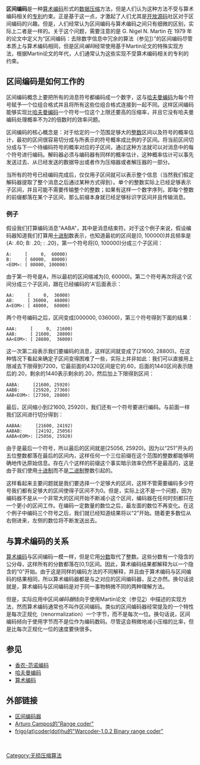 {{noteTA
|1=zh-hans:公分母; zh-hant:公分母;
}}
'''区间编码'''是一种[[算术编码|算术编码]]形式的[[数据压缩|数据压缩]]方法，但是人们认为这种方法不受与算术编码相关的[[专利|专利]]约束。正是基于这一点，才激起了人们尤其是[[开放源码|开放源码]]社区对于区间编码的兴趣。但是，人们经常认为区间编码与算术编码之间只有细微的区别，实际上二者是一样的。关于这个问题，需要注意的是 G. Nigel N. Martin 在 1979 年的论文中定义为“区间编码：去除数字信息中冗余的算法（参见[http://www.compressconsult.com/rangecoder/#download]{{Wayback|url=http://www.compressconsult.com/rangecoder/#download |date=20041014083730 }}）”的区间编码尽管本质上与算术编码相同，但是区间''编码''经常使用基于Martin论文的特殊实现方法，根据Martin论文的年代，人们通常认为这些实现不受算术编码相关的专利的约束。

== 区间编码是如何工作的 ==

区间编码概念上要把所有的消息符号都编码成一个数字，这与[[哈夫曼编码|哈夫曼编码]]为每个符号赋予一个位组合格式并且将所有这些位组合格式连接到一起不同。这样区间编码能够实现比[[哈夫曼编码|哈夫曼编码]]一个符号一位这个上限还要高的压缩率，并且它没有哈夫曼编码处理概率不为2的倍数时的效率问题。

区间编码的核心概念是：对于给定的一个范围足够大的[[整数|整数]]区间以及符号的概率估计，最初的区间很容易切分成与所表示的符号概率成比例的子区间。将当前区间切分成与下一个待编码符号的概率对应的子区间，通过这种方法就可以对消息中的每个符号进行编码。解码器必须与编码器有同样的概率估计，这种概率估计可以事先发送过去、从已经发送的数据导出或者作为压缩器或者解压器的一部分。

当所有的符号已经编码完成后，仅仅用子区间就可以表示整个信息（当然我们假定解码器提取了整个消息之后通过某种方式得到）。单个的整数实际上已经足够表示子区间，并且可能不需要传输整个的整数；如果有这样一个数字序列，即每个整数的前缀都落在某个子区间，那么前缀本身就已经足够标识字区间并且传输消息。

=== 例子 ===
假设我们打算编码消息“AABA<EOM>”，其中<EOM>是消息结束符。对于这个例子来说，假设编码器知道我们打算用[[十进制|十进制]]数表示，也知道最初的区间是<nowiki>[0, 100000)</nowiki>并且频率是{A: .60; B: .20; <EOM>: .20}，第一个符号将<nowiki>[0, 100000)</nowiki>分成三个子区间：

 <nowiki>A:     [     0,  60000)</nowiki>
 <nowiki>B:     [ 60000,  80000)</nowiki>
 <nowiki><EOM>: [ 80000, 100000)</nowiki>

由于第一符号是A，所以最初的区间缩减为<nowiki>[0, 60000)</nowiki>。第二个符号再次将这个区间分成三个子区间，跟在已经编码的'A'后面表示：

 <nowiki>AA:     [     0,  36000)</nowiki>
 <nowiki>AB:     [ 36000,  48000)</nowiki>
 <nowiki>A<EOM>: [ 48000,  60000)</nowiki>

两个符号编码之后，区间变成<nowiki>[000000, 036000)</nowiki>，第三个符号得到下面的结果：

 <nowiki>AAA:     [     0,  21600)</nowiki>
 <nowiki>AAB:     [ 21600,  28800)</nowiki>
 <nowiki>AA<EOM>: [ 28800,  36000)</nowiki>

这一次第二段表示我们要编码的消息，这样区间就变成了<nowiki>[21600, 28800)</nowiki>。在这种情况下看起来确定子区间变得困难了一些，实际上并非如此：我们可以直接用上限减去下限得到7200，它最前面的4320区间是它的.60，后面的1440区间表示随后的.20，剩余的1440表示剩余的.20，然后加上下限得到区间：

 <nowiki>AABA:     [21600, 25920)</nowiki>
 <nowiki>AABB:     [25920, 27360)</nowiki>
 <nowiki>AAB<EOM>: [27360, 28800)</nowiki>

最后，区间缩小到<nowiki>[21600, 25920)</nowiki>，我们还有一个符号要进行编码。与前面一样我们区间进行切分得到：

 <nowiki>AABAA:     [21600, 24192)</nowiki>
 <nowiki>AABAB:     [24192, 25056)</nowiki>
 <nowiki>AABA<EOM>: [25056, 25920)</nowiki>

由于<EOM>是最后一个符号，所以最后的区间就是<nowiki>[25056, 25920)</nowiki>。因为以“251”开头的五位整数都落在最后的区间内，这样任何一个三位前缀在这个范围的整数都能够明确地传达原始信息。存在八个这样的前缀这个事实暗示效率仍然不是最高的，这是由于我们使用[[十进制|十进制]]而不是[[二进制|二进制]]整数引起的。

这样看起来主要问题就是我们要选择一个足够大的区间，这样不管需要编码多少符号我们都有足够大的区间使得子区间不为0。但是，实际上这不是一个问题，因为编码器不是从一个非常大的区间开始不断减小这个区间，编码器在任何时刻都只在一个更小的区间工作。在编码一定数量的数位之后，最左面的数位不再变化。在这个例子中编码三个符号之后，我们就已经知道结果将以“2”开始。随着更多数位从右侧进来，左侧的数位将不断发送出去。

== 与算术编码的关系 ==

[[算术编码|算术编码]]与区间编码一模一样，但是它用[[分数|分数]]取代了整数。这些分数有一个隐含的公分母，这样所有的分数都落在<nowiki>[0,1)</nowiki>区间。因此，算术编码结果都解释为以一个隐含的“0”开始。由于这是同样的编码方法的不同解释，并且由于算术编码与区间编码的结果相同，所以算术编码器都是与之对应的区间编码器，反之亦然。换句话说就是，算术编码与区间编码是对于同一事物稍微不同的两种理解方法。

但是，实际应用中区间''编码器''倾向于使用Martin论文（参见[http://www.compressconsult.com/rangecoder/#download]{{Wayback|url=http://www.compressconsult.com/rangecoder/#download |date=20041014083730 }}）中描述的实现方法，然而算术编码通常也不叫作区间编码。类似的区间编码器经常提及的一个特性是每次正规化（renormalization）一个字节，而不是每次一位。换句话说，区间编码倾向于使用字节而不是位作为编码数码。尽管这会稍微地减小压缩的比率，但是比每次正规化一位的速度要快很多。

== 参见 ==
* [[香农-范诺编码|香农-范诺编码]]
* [[哈夫曼编码|哈夫曼编码]]
* [[算术编码|算术编码]]

== 外部链接 ==
* [https://web.archive.org/web/20041014083730/http://www.compressconsult.com/rangecoder/ 区间编码器]
* [https://web.archive.org/web/20020615100728/http://www.arturocampos.com/ac_range.html Arturo Campos的"Range coder" ]
* [http://users.atw.hu/uranium/pack/warcoder-1.0.2.zip frigo(at)coder(dot)hu的"Warcoder-1.0.2 Binary range coder" ]{{Wayback|url=http://users.atw.hu/uranium/pack/warcoder-1.0.2.zip |date=20131016053141 }}
<br>
{{压缩方法}}

[[Category:无损压缩算法|Category:无损压缩算法]]